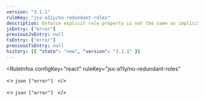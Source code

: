 ```yaml
---
version: "3.1.1"
ruleKey: "jsx-a11y/no-redundant-roles"
description: Enforce explicit role property is not the same as implicit/default role property on element
jsEntry: ["error"]
previousJsEntry: null
tsEntry: ["error"]
previousTsEntry: null
history: [{ "state": "new", "version": "3.1.1" }]
---
```


<RuleInfos 
  configKey="react" 
  ruleKey="jsx-a11y/no-redundant-roles" 
>
  <>
    ```json
    ["error"]
    ```
  </>

  <>
    ```json
    ["error"]
    ```
  </>
</RuleInfos>
